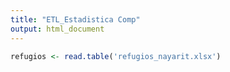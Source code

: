 ```yaml
---
title: "ETL_Estadistica Comp"
output: html_document
---
```



```r
refugios <- read.table('refugios_nayarit.xlsx')
```

